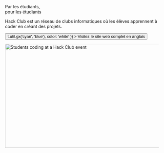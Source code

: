 
<Container variant="copy">

<Heading as="h1">
  Par les étudiants, <br />
  pour les étudiants
</Heading>

Hack Club est un réseau de clubs informatiques où les élèves apprennent à coder en créant des projets.

<p>
  <Button
    as="a"
    href="https://hackclub.com/?ref=fr"
    variant="ctaLg"
    sx={{
      backgroundImage: t => t.util.gx('cyan', 'blue'),
      color: 'white'
    }}
  >
    Visitez le site web complet en anglais
  </Button>
</p>

<img
  alt="Students coding at a Hack Club event"
  src="https://cloud-fot5q8jxp-hack-club-bot.vercel.app/0assemble.jpg"
  width="512"
  height="341"
/>

</Container>
